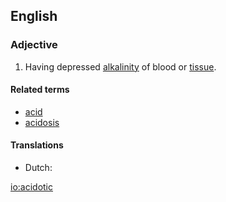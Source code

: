==English==

===Adjective===
{{en-adj}}
# {{context|pathology}} Having depressed [[alkalinity]] of blood or [[tissue]].

====Related terms====
* [[acid]]
* [[acidosis]]

====Translations====
{{trans-top|having depressed alkalinity of blood or tissue}}
* Dutch: {{t-|nl|acidotisch}}
{{trans-mid}}
{{trans-bottom}}

[[io:acidotic]]